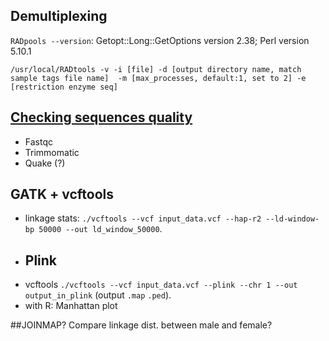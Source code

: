 ## Demultiplexing
 
`RADpools --version`:
Getopt::Long::GetOptions version 2.38; Perl version 5.10.1
```
/usr/local/RADtools -v -i [file] -d [output directory name, match sample tags file name]  -m [max_processes, default:1, set to 2] -e [restriction enzyme seq]
```
## [Checking sequences quality](https://github.com/caro46/Hymenochirus/blob/master/Starting.Rmd)
- Fastqc
- Trimmomatic
- Quake (?)

## GATK + vcftools
- linkage stats: `./vcftools --vcf input_data.vcf --hap-r2 --ld-window-bp 50000 --out ld_window_50000`.
- 
## Plink 
- vcftools `./vcftools --vcf input_data.vcf --plink --chr 1 --out output_in_plink` (output `.map` `.ped`).
- with R: Manhattan plot

##JOINMAP?
Compare linkage dist. between male and female?
